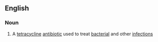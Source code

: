 ==English==

===Noun===
{{wikipedia}}
{{en-noun|-}}

# A [[tetracycline]] [[antibiotic]] used to treat [[bacterial]] and other [[infection]]s